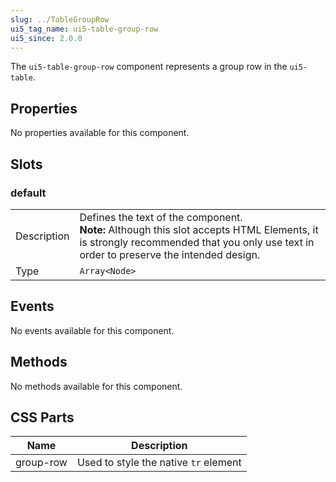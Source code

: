 ```yaml
---
slug: ../TableGroupRow
ui5_tag_name: ui5-table-group-row
ui5_since: 2.0.0
---
```




The `ui5-table-group-row` component represents a group row in the `ui5-table`.

## Properties
No properties available for this component.

## Slots
### default
|             |   |
|-------------|---|
| Description | Defines the text of the component.<br />**Note:** Although this slot accepts HTML Elements, it is strongly recommended that you only use text in order to preserve the intended design. |
| Type        | `Array<Node>` |

## Events
No events available for this component.

## Methods
No methods available for this component.

## CSS Parts
| Name | Description |
|------|-------------|
| group-row | Used to style the native `tr` element |